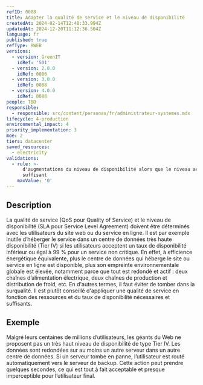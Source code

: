 ```yaml
---
refID: 0088
title: Adapter la qualité de service et le niveau de disponibilité
createdAt: 2024-02-14T12:40:33.994Z
updatedAt: 2024-12-20T11:12:36.504Z
language: fr
published: true
refType: RWEB
versions:
  - version: GreenIT
    idRef: '501'
  - version: 2.0.0
    idRef: 0086
  - version: 3.0.0
    idRef: 0088
  - version: 4.0.0
    idRef: 0088
people: TBD
responsible:
  - responsible: src/content/personas/fr/administrateur-systemes.mdx
lifecycle: 4-production
environmental_impact: 4
priority_implementation: 3
moe: 2
tiers: datacenter
saved_resources:
  - electricity
validations:
  - rule: >-
      d'augmentations du niveau de disponibilité alors que le niveau actuel est
      suffisant
    maxValue: '0'
---
```


## Description

La qualité de service (QoS pour Quality of Service) et le niveau de disponibilité (SLA pour Service Level Agreement) doivent être déterminés avec les utilisateurs du site web ou du service en ligne. Il est par exemple inutile d’héberger le service dans un centre de données très haute disponibilité (Tier IV) si les utilisateurs acceptent un taux de disponibilité inférieur ou égal à 99 % pour un service non critique. En effet, à efficience énergétique équivalente, plus le centre de données qui héberge le site ou service en ligne est disponible, plus son empreinte environnementale globale est élevée, notamment parce que tout est redondé et actif : deux chaînes d’alimentation électrique, deux chaînes de production et distribution de froid, etc.
En d'autres termes, il faut éviter de tomber dans la surqualité. Il est plutôt conseillé d'appliquer une qualité de service en fonction des ressources et du taux de disponibilité nécessaires et suffisants.

## Exemple

Malgré leurs centaines de millions d’utilisateurs, les géants du Web ne proposent pas un très haut niveau de disponibilité de type Tier IV. Les données sont redondées sur au moins un autre serveur dans un autre centre de données. Si un serveur tombe en panne, l’utilisateur est routé automatiquement vers le serveur de backup. Cette action peut prendre quelques secondes, ce qui est tout à fait acceptable et presque imperceptible pour l’utilisateur final.
